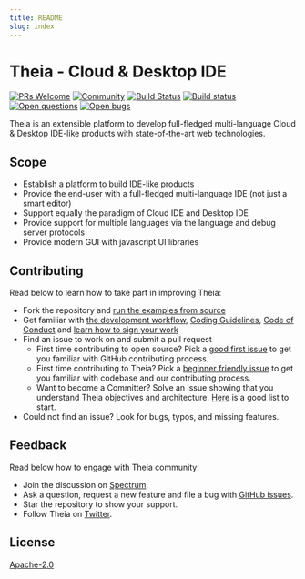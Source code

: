 ```yaml
---
title: README
slug: index
---
```



# Theia - Cloud & Desktop IDE
[![PRs Welcome](https://img.shields.io/badge/PRs-welcome-brightgreen.svg?style=flat-square)](https://github.com/eclipse-theia/theia/labels/help%20wanted)
[![Community](https://img.shields.io/badge/chat-on%20spectrum-blue.svg)](https://spectrum.chat/theia)
[![Build Status](https://travis-ci.org/eclipse-theia/theia.svg?branch=master)](https://travis-ci.org/eclipse-theia/theia)
[![Build status](https://ci.appveyor.com/api/projects/status/02s4d40orokl3njl/branch/master?svg=true)](https://ci.appveyor.com/project/kittaakos/theia/branch/master)
[![Open questions](https://img.shields.io/badge/Open-questions-pink.svg?style=flat-square)](https://github.com/eclipse-theia/theia/labels/question)
[![Open bugs](https://img.shields.io/badge/Open-bugs-red.svg?style=flat-square)](https://github.com/eclipse-theia/theia/labels/bug)

Theia is an extensible platform to develop full-fledged multi-language Cloud & Desktop IDE-like products with state-of-the-art web technologies.

<DocImage name="theia-screenshot.jpg" alt="Theia IDE Screenshot" shadow={true}/>

## Scope
- Establish a platform to build IDE-like products
- Provide the end-user with a full-fledged multi-language IDE  (not just a smart editor)
- Support equally the paradigm of Cloud IDE and Desktop IDE
- Provide support for multiple languages via the language and debug server protocols
- Provide modern GUI with javascript UI libraries

## Contributing

Read below to learn how to take part in improving Theia:
- Fork the repository and [run the examples from source](https://github.com/eclipse-theia/theia/tree/master/doc/Developing.md#quick-start)
- Get familiar with [the development workflow](https://github.com/eclipse-theia/theia/tree/master/doc/Developing.md), [Coding Guidelines](https://github.com/eclipse-theia/theia/wiki/Coding-Guidelines), [Code of Conduct](https://github.com/eclipse-theia/theia/tree/master/CODE_OF_CONDUCT.md) and [learn how to sign your work](https://github.com/eclipse-theia/theia/tree/master/CONTRIBUTING.md#sign-your-work)
- Find an issue to work on and submit a pull request
  - First time contributing to open source? Pick a [good first issue](https://github.com/eclipse-theia/theia/labels/good%20first%20issue) to get you familiar with GitHub contributing process.
  - First time contributing to Theia? Pick a [beginner friendly issue](https://github.com/eclipse-theia/theia/labels/beginners) to get you familiar with codebase and our contributing process.
  - Want to become a Committer? Solve an issue showing that you understand Theia objectives and architecture. [Here](https://github.com/eclipse-theia/theia/labels/help%20wanted) is a good list to start.
- Could not find an issue? Look for bugs, typos, and missing features.

## Feedback

Read below how to engage with Theia community:
- Join the discussion on [Spectrum](https://spectrum.chat/theia).
- Ask a question, request a new feature and file a bug with [GitHub issues](https://github.com/eclipse-theia/theia/issues/new).
- Star the repository to show your support.
- Follow Theia on [Twitter](https://twitter.com/theia_ide).

## License

[Apache-2.0](https://github.com/eclipse-theia/theia/blob/master/LICENSE)

<DocArrowNavigators next='architecture' nextTitle="Architecture Overview"/>